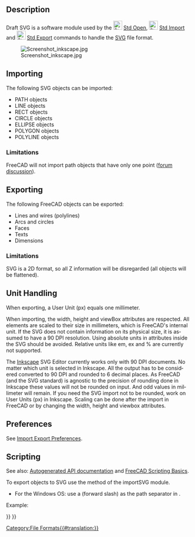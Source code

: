 <languages/>

<div lang="en" dir="ltr" class="mw-content-ltr">
{{Docnav
|[[Draft_DXF|Autodesk .DXF .DWG]]
|[[Draft_OCA|Open Cad format .OCA]]
|[[Draft_Module|Draft]]
|IconL=
|IconR=
|IconC=Workbench_Draft.svg
}}
</div>

{{TOCright}}

<div lang="en" dir="ltr" class="mw-content-ltr">
==Description==
</div>

<div lang="en" dir="ltr" class="mw-content-ltr">
Draft SVG is a software module used by the [[File:Std_Open.svg|24px]] [[Std_Open|Std Open]], [[File:Std_Import.svg|24px]] [[Std_Import|Std Import]] and [[File:Std_Export.svg|24px]] [[Std_Export|Std Export]] commands to handle the [[SVG]] file format.
</div>

[[Image:Screenshot inkscape.jpg]]
<div lang="en" dir="ltr" class="mw-content-ltr">
{{Caption|Inkscape drawing exported to SVG, which is subsequently opened in FreeCAD}}
</div>

<div lang="en" dir="ltr" class="mw-content-ltr">
==Importing==
</div>

<div lang="en" dir="ltr" class="mw-content-ltr">
The following SVG objects can be imported:
* PATH objects
* LINE objects
* RECT objects
* CIRCLE objects
* ELLIPSE objects
* POLYGON objects
* POLYLINE objects
</div>

<div lang="en" dir="ltr" class="mw-content-ltr">
===Limitations===
</div>

<div lang="en" dir="ltr" class="mw-content-ltr">
FreeCAD will not import path objects that have only one point ([https://forum.freecad.org/viewtopic.php?f=3&t=43856 forum discussion]).
</div>

<div lang="en" dir="ltr" class="mw-content-ltr">
==Exporting==
</div>

<div lang="en" dir="ltr" class="mw-content-ltr">
The following FreeCAD objects can be exported:
* Lines and wires (polylines)
* Arcs and circles
* Faces
* Texts
* Dimensions
</div>

<div lang="en" dir="ltr" class="mw-content-ltr">
===Limitations===
</div>

<div lang="en" dir="ltr" class="mw-content-ltr">
SVG is a 2D format, so all Z information will be disregarded (all objects will be flattened).
</div>

<div lang="en" dir="ltr" class="mw-content-ltr">
==Unit Handling==
</div>

<div lang="en" dir="ltr" class="mw-content-ltr">
When exporting, a User Unit (px) equals one millimeter.
</div> 

<div lang="en" dir="ltr" class="mw-content-ltr">
When importing, the width, height and viewBox attributes are respected. All elements are scaled to their size in millimeters, which is FreeCAD's internal unit. If the SVG does not contain information on its physical size, it is assumed to have a 90 DPI resolution. Using absolute units in attributes inside the SVG should be avoided. Relative units like em, ex and % are currently not supported.
</div>

<div lang="en" dir="ltr" class="mw-content-ltr">
The [https://inkscape.org/ Inkscape] SVG Editor currently works only with 90 DPI documents. No matter which unit is selected in Inkscape. All the output has to be considered converted to 90 DPI and rounded to 6 decimal places. As FreeCAD (and the SVG standard) is agnostic to the precision of rounding done in Inkscape these values will not be rounded on input. And odd values in millimeter will remain. If you need the SVG import not to be rounded, work on User Units (px) in Inkscape. Scaling can be done after the import in FreeCAD or by changing the width, height and viewbox attributes.
</div>

<div lang="en" dir="ltr" class="mw-content-ltr">
==Preferences==
</div>

<div lang="en" dir="ltr" class="mw-content-ltr">
See [[Import_Export_Preferences|Import Export Preferences]].
</div>

<div lang="en" dir="ltr" class="mw-content-ltr">
==Scripting==
</div>

<div lang="en" dir="ltr" class="mw-content-ltr">
See also: [https://freecad.github.io/SourceDoc/ Autogenerated API documentation] and [[FreeCAD_Scripting_Basics|FreeCAD Scripting Basics]].
</div>

<div lang="en" dir="ltr" class="mw-content-ltr">
To export objects to SVG use the {{incode|export}} method of the importSVG module.
</div>

{{Code|code=
importSVG.export(exportList, filename)
}}

<div lang="en" dir="ltr" class="mw-content-ltr">
* For the Windows OS: use a {{FileName|/}} (forward slash) as the path separator in {{Incode|filename}}.
</div>

<div lang="en" dir="ltr" class="mw-content-ltr">
Example:
</div>

{{Code|code=
import FreeCAD as App
import Draft
import importSVG

doc = App.newDocument()

polygon1 = Draft.make_polygon(3, radius=500)
polygon2 = Draft.make_polygon(5, radius=1500)

doc.recompute()

objects = [polygon1, polygon2]
importSVG.export(objects, "/home/user/Pictures/myfile.svg")
}}


<div lang="en" dir="ltr" class="mw-content-ltr">
{{Docnav
|[[Draft_DXF|Autodesk .DXF .DWG]]
|[[Draft_OCA|Open Cad format .OCA]]
|[[Draft_Module|Draft]]
|IconL=
|IconR=
|IconC=Workbench_Draft.svg
}}
</div>

{{Draft Tools navi{{#translation:}}}}
{{Userdocnavi{{#translation:}}}}
[[Category:File Formats{{#translation:}}]]